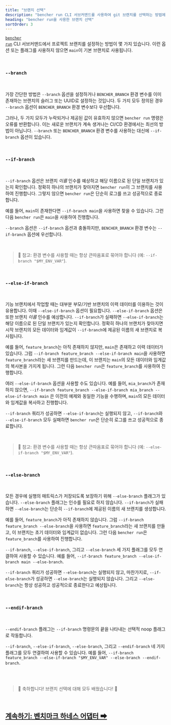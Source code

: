 ```yaml
---
title: "브랜치 선택"
description: "bencher run CLI 서브커맨드를 사용하여 git 브랜치를 선택하는 방법에 대한 개요"
heading: "bencher run을 사용한 브랜치 선택"
sortOrder: 3
---
```


<code><a href="/docs/ko/explanation/bencher-run/">bencher run</a></code> CLI 서브커맨드에서 프로젝트 브랜치를 설정하는 방법이 몇 가지 있습니다.
이런 옵션 또는 플래그를 사용하지 않으면 `main`이 기본 브랜치로 사용됩니다.

<br />

### `--branch`

<br />

가장 간단한 방법은 `--branch` 옵션을 설정하거나 `BENCHER_BRANCH` 환경 변수를 이미 존재하는 브랜치의 슬러그 또는 UUID로 설정하는 것입니다.
두 가지 모두 정의된 경우 `--branch` 옵션이 `BENCHER_BRANCH` 환경 변수보다 우선합니다.

그러나, 두 가지 모두가 누락되거나 제공된 값이 유효하지 않으면 `bencher run` 명령은 오류를 반환합니다.
이는 새로운 브랜치가 계속 생겨나는 CI/CD 환경에서는 최선의 방법이 아닙니다.
`--branch` 또는 `BENCHER_BRANCH` 환경 변수를 사용하는 대신에 `--if-branch` 옵션이 있습니다.

<br />

### `--if-branch`

<br />

`--if-branch` 옵션은 브랜치 _이름_ 인수를 예상하고 해당 이름으로 된 단일 브랜치가 있는지 확인합니다.
정확히 하나의 브랜치가 찾아지면 `bencher run`이 그 브랜치를 사용하여 진행합니다.
그렇지 않으면 `bencher run`은 단순히 로그를 쓰고 성공적으로 종료합니다.

예를 들어, `main`이 존재한다면 `--if-branch main`을 사용하면 찾을 수 있습니다. 그런 다음 `bencher run`은 `main`을 사용하여 진행합니다.

`--branch` 옵션은 `--if-branch` 옵션과 충돌하지만, `BENCHER_BRANCH` 환경 변수는 `--if-branch` 옵션에 우선합니다.

<br />

> 🐰 참고: 환경 변수를 사용할 때는 항상 큰따옴표로 묶어야 합니다 (예: `--if-branch "$MY_ENV_VAR"`).

<br />

### `--else-if-branch`

<br />

기능 브랜치에서 작업할 때는 대부분 부모/기반 브랜치의 이력 데이터를 이용하는 것이 유용합니다.
이때 `--else-if-branch` 옵션이 필요합니다.
`--else-if-branch` 옵션은 또한 브랜치 _이름_ 인수를 예상합니다.
`--if-branch`가 실패하면 `--else-if-branch`는 해당 이름으로 된 단일 브랜치가 있는지 확인합니다.
정확히 하나의 브랜치가 찾아지면 시작 브랜치의 모든 데이터와 임계값이 `--if-branch`에 제공된 이름의 새 브랜치로 복사됩니다.

예를 들어, `feature_branch`는 아직 존재하지 않지만, `main`은 존재하고 이력 데이터가 있습니다.
그럼 `--if-branch feature_branch --else-if-branch main`을 사용하면 `feature_branch`라는 새 브랜치를 만드는데,
이 브랜치는 `main`의 모든 데이터와 임계값의 복사본을 가지게 됩니다.
그런 다음 `bencher run`은 `feature_branch`를 사용하여 진행합니다.

여러 `--else-if-branch` 옵션을 사용할 수도 있습니다.
예를 들어, `mia_branch`가 존재하지 않으면, `--if-branch feature_branch --else-if-branch mia_branch --else-if-branch main`
은 이전의 예제와 동일한 기능을 수행하며, `main`의 모든 데이터와 임계값을 복사하고 진행합니다.

`--if-branch` 쿼리가 성공하면 `--else-if-branch`는 실행되지 않고, `--if-branch`와 `--else-if-branch` 모두 실패하면 `bencher run`은 단순히 로그를 쓰고 성공적으로 종료합니다.

<br />

> 🐰 참고: 환경 변수를 사용할 때는 항상 큰따옴표로 묶어야 합니다 (예: `--else-if-branch "$MY_ENV_VAR"`).

<br />

### `--else-branch`

<br />

모든 경우에 실행의 매트릭스가 저장되도록 보장하기 위해 `--else-branch` 플래그가 있습니다.
`--else-branch` 플래그는 인수를 필요로 하지 않습니다.
`--if-branch`가 실패하면 `--else-branch`는 단순히 `--if-branch`에 제공된 이름의 새 브랜치를 생성합니다.

예를 들어, `feature_branch`가 아직 존재하지 않습니다.
그럼 `--if-branch feature_branch --else-branch`을 사용하면 `feature_branch`라는 새 브랜치를 만들고, 
이 브랜치는 초기 데이터와 임계값이 없습니다.
그런 다음 `bencher run`은 `feature_branch`를 사용하여 진행합니다.

`--if-branch`, `--else-if-branch`, 그리고 `--else-branch` 세 가지 플래그를 모두 연결하여 사용할 수 있습니다.
예를 들어, `--if-branch feature_branch --else-if-branch main --else-branch`.

`--if-branch` 쿼리가 성공하면 `--else-branch`는 실행되지 않고, 마찬가지로, `--if-else-branch`가 성공하면 `--else-branch`는 실행되지 않습니다.
그리고 `--else-branch`는 항상 성공하고 성공적으로 종료한다고 예상됩니다.

<br />

### `--endif-branch`

<br />

`--endif-branch` 플래그는 `--if-branch` 명령문의 끝을 나타내는 선택적 noop 플래그로 작동합니다.

`--if-branch`, `--else-if-branch`, `--else-branch`, 그리고 `--endif-branch` 네 가지 플래그를 모두 연결하여 사용할 수 있습니다.
예를 들어, `--if-branch feature_branch --else-if-branch "$MY_ENV_VAR" --else-branch --endif-branch`.

<br />
<br />

> 🐰 축하합니다! 브랜치 선택에 대해 모두 배웠습니다! 🎉

<br/>

<h2><a href="/docs/ko/explanation/adapters/">계속하기: 벤치마크 하네스 어댑터 ➡</a></h2>
